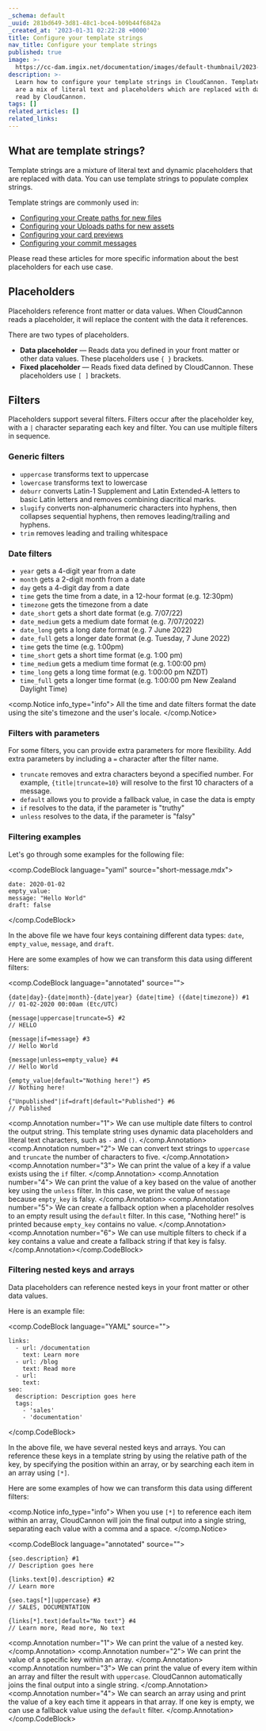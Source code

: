```yaml
---
_schema: default
_uuid: 281bd649-3d81-48c1-bce4-b09b44f6842a
_created_at: '2023-01-31 02:22:28 +0000'
title: Configure your template strings
nav_title: Configure your template strings
published: true
image: >-
  https://cc-dam.imgix.net/documentation/images/default-thumbnail/2023-Q4/CloudCannon-Documentation-Thumbnail.png
description: >-
  Learn how to configure your template strings in CloudCannon. Template strings
  are a mix of literal text and placeholders which are replaced with data when
  read by CloudCannon.
tags: []
related_articles: []
related_links:
---
```

## What are template strings?

Template strings are a mixture of literal text and dynamic placeholders that are replaced with data. You can use template strings to populate complex strings.

Template strings are commonly used in:

* [Configuring your Create paths for new files](/documentation/articles/set-the-path-for-new-files/)
* [Configuring your Uploads paths for new assets](/documentation/articles/adjusting-the-uploads-path/)
* [Configuring your card previews](/documentation/articles/configure-your-card-previews/)
* [Configuring your commit messages](/documentation/articles/configure-your-commit-messages/)

Please read these articles for more specific information about the best placeholders for each use case.

## Placeholders

Placeholders reference front matter or data values. When CloudCannon reads a placeholder, it will replace the content with the data it references.

There are two types of placeholders.

* **Data placeholder** — Reads data you defined in your front matter or other data values. These placeholders use `{ }` brackets.
* **Fixed placeholder** — Reads fixed data defined by CloudCannon. These placeholders use `[ ]` brackets.

## Filters

Placeholders support several filters. Filters occur after the placeholder key, with a `|` character separating each key and filter. You can use multiple filters in sequence.

### Generic filters

* `uppercase` transforms text to uppercase
* `lowercase` transforms text to lowercase
* `deburr` converts Latin-1 Supplement and Latin Extended-A letters to basic Latin letters and removes combining diacritical marks.
* `slugify` converts non-alphanumeric characters into hyphens, then collapses sequential hyphens, then removes leading/trailing and hyphens.
* `trim` removes leading and trailing whitespace

### Date filters

* `year` gets a 4-digit year from a date
* `month` gets a 2-digit month from a date
* `day` gets a 4-digit day from a date
* `time` gets the time from a date, in a 12-hour format (e.g. 12:30pm)
* `timezone` gets the timezone from a date
* `date_short` gets a short date format (e.g. 7/07/22)
* `date_medium` gets a medium date format (e.g. 7/07/2022)
* `date_long` gets a long date format (e.g. 7 June 2022)
* `date_full` gets a longer date format (e.g. Tuesday, 7 June 2022)
* `time` gets the time (e.g. 1:00pm)
* `time_short` gets a short time format (e.g. 1:00 pm)
* `time_medium` gets a medium time format (e.g. 1:00:00 pm)
* `time_long` gets a long time format (e.g. 1:00:00 pm NZDT)
* `time_full` gets a longer time format (e.g. 1:00:00 pm New Zealand Daylight Time)

<comp.Notice info_type="info">
  All the time and date filters format the date using the site's timezone and the user's locale.
</comp.Notice>

### Filters with parameters

For some filters, you can provide extra parameters for more flexibility. Add extra parameters by including a `=` character after the filter name.

* `truncate` removes and extra characters beyond a specified number. For example, `{title|truncate=10}` will resolve to the first 10 characters of a message.
* `default` allows you to provide a fallback value, in case the data is empty
* `if` resolves to the data, if the parameter is "truthy"
* `unless` resolves to the data, if the parameter is "falsy"

### Filtering examples

Let's go through some examples for the following file:

<comp.CodeBlock language="yaml" source="short-message.mdx">
```
date: 2020-01-02
empty_value:
message: "Hello World"
draft: false
```
</comp.CodeBlock>

In the above file we have four keys containing different data types: `date`, `empty_value`, `message`, and `draft`.

Here are some examples of how we can transform this data using different filters:

<comp.CodeBlock language="annotated" source="">
```
{date|day}-{date|month}-{date|year} {date|time} ({date|timezone}) #1
// 01-02-2020 00:00am (Etc/UTC)

{message|uppercase|truncate=5} #2
// HELLO

{message|if=message} #3
// Hello World

{message|unless=empty_value} #4
// Hello World

{empty_value|default="Nothing here!"} #5
// Nothing here!

{"Unpublished"|if=draft|default="Published"} #6
// Published
```
<comp.Annotation number="1">
  We can use multiple date filters to control the output string. This template string uses dynamic data placeholders and literal text characters, such as `-` and `()`.
</comp.Annotation> <comp.Annotation number="2">
  We can convert text strings to `uppercase` and `truncate` the number of characters to five.
</comp.Annotation> <comp.Annotation number="3">
  We can print the value of a key if a value exists using the `if` filter.
</comp.Annotation> <comp.Annotation number="4">
  We can print the value of a key based on the value of another key using the `unless` filter. In this case, we print the value of `message` because `empty_key` is falsy.
</comp.Annotation> <comp.Annotation number="5">
  We can create a fallback option when a placeholder resolves to an empty result using the `default` filter. In this case, "Nothing here!" is printed because `empty_key` contains no value.
</comp.Annotation> <comp.Annotation number="6">
  We can use multiple filters to check if a key contains a value and create a fallback string if that key is falsy.
</comp.Annotation></comp.CodeBlock>

### Filtering nested keys and arrays

Data placeholders can reference nested keys in your front matter or other data values.

Here is an example file:

<comp.CodeBlock language="YAML" source="">
```
links:
  - url: /documentation
    text: Learn more
  - url: /blog
    text: Read more
  - url:
    text:
seo:
  description: Description goes here
  tags:
    - 'sales'
    - 'documentation'
```
</comp.CodeBlock>

In the above file, we have several nested keys and arrays. You can reference these keys in a template string by using the relative path of the key, by specifying the position within an array, or by searching each item in an array using `[*]`.

Here are some examples of how we can transform this data using different filters:

<comp.Notice info_type="info">
  When you use `[*]` to reference each item within an array, CloudCannon will join the final output into a single string, separating each value with a comma and a space.
</comp.Notice>

<comp.CodeBlock language="annotated" source="">
```
{seo.description} #1
// Description goes here

{links.text[0].description} #2
// Learn more

{seo.tags[*]|uppercase} #3
// SALES, DOCUMENTATION

{links[*].text|default="No text"} #4
// Learn more, Read more, No text
```
<comp.Annotation number="1">
  We can print the value of a nested key.
</comp.Annotation> <comp.Annotation number="2">
  We can print the value of a specific key within an array.
</comp.Annotation> <comp.Annotation number="3">
  We can print the value of every item within an array and filter the result with `uppercase`. CloudCannon automatically joins the final output into a single string.
</comp.Annotation> <comp.Annotation number="4">
  We can search an array using and print the value of a key each time it appears in that array. If one key is empty, we can use a fallback value using the `default` filter.
</comp.Annotation></comp.CodeBlock>